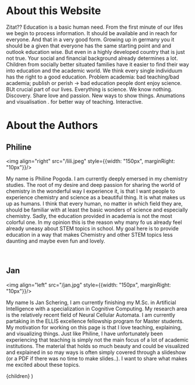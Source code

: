 # About this Website

Zitat??
Education is a basic human need. From the first minute of our lifes we begin to process information. It should be available and in reach for everyone. And that in a very good form.
Growing up in germany you it should be a given that everyone has the same starting point and and outlook education wise. But even in a highly developed country that is just not true. Your social and financial background already determines a lot. 
Children from socially better situated families have it easier to find their way into education and the academic world. We think every single individuum has the right to a good education. 
Problem academia: bad teaching/bad academia; publish or perish -> bad education people dont enjoy science. BUt  crucial part of our lives. Everything is science. We know nothing. Discovery. Share love and passion. New ways to show things. Anumations and visualisation . for better way of teaching. Interactive.

# About the Authors

## Philine

<img align="right" src="/lili.jpeg" style={{width: "150px", marginRight: "10px"}}/>

My name is Philine Pogoda. I am currently deeply emersed in my chemistry studies. The root of my desire and deep passion for sharing the world of chemistry in the wonderful way I experience it, is that
I want people to experience chemistry and science as a beautiful thing. It is what makes us up as humans. I think that every human, no matter in which field they are, should be familiar with at least the basic wonders of science and especially chemistry.
Sadly, the education provided in academia is not the most colorful one. In my opinion this is the reason why many fo us already feel already uneasy about STEM topics in school. 
My goal here is to provide education in a way that makes Chemistry and other STEM topics less daunting and maybe even fun and lovely.

<br clear="right"/>

## Jan

<img align="left" src="/jan.jpg" style={{width: "150px", marginRight: "10px"}}/>

My name Is Jan Schering, I am currently finishing my M.Sc. in Artificial Intelligence with a specialization in Cognitive Computing. My research area is the relatively recent
field of Neural Cellular Automata. I am currently partaking in the ELLIS excellence fellowship program for Master students. My motivation for working on this page is that I love teaching,
explaining, and visualizing things. Just like Philine, I have unfortunately been experiencing that teaching is simply not the main focus of a lot of academic institutions. The material that 
holds so much beauty and could be visualized and explained in so may ways is often simply covered through a slideshow (or a PDF if there was no time to make slides..). I want to share 
what makes me excited about these topics.




  <LayoutPostWrapper pageIdx={5}>
    {children}
  </LayoutPostWrapper>
)
